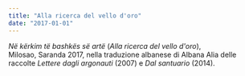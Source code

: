 ```yaml
---
title: "Alla ricerca del vello d'oro"
date: "2017-01-01"
---
```


_Në kërkim të bashkës së artë_ (_Alla ricerca del vello d'oro_),\
Milosao, Saranda 2017, nella traduzione albanese di Albana Alia delle
raccolte _Lettere dagli argonauti_ (2007) e _Dal santuario_ (2014).
